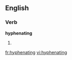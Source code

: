 
==English==

===Verb===
'''hyphenating'''

# {{present participle of|[[hyphenate]]}}

[[fr:hyphenating]]
[[vi:hyphenating]]